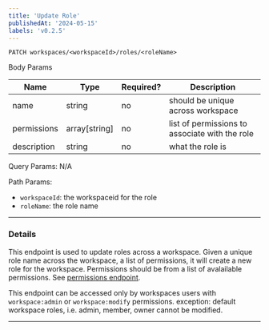 ```yaml
---
title: 'Update Role'
publishedAt: '2024-05-15'
labels: 'v0.2.5'
---
```


`PATCH workspaces/<workspaceId>/roles/<roleName>`

Body Params

| Name        | Type          | Required? | Description                                    |
| ----------- | ------------- | --------- | ---------------------------------------------- |
| name        | string        | no        | should be unique across workspace              |
| permissions | array[string] | no        | list of permissions to associate with the role |
| description | string        | no        | what the role is                               |

Query Params: N/A

Path Params:

- `workspaceId`: the workspaceid for the role
- `roleName`: the role name

---

### Details

This endpoint is used to update roles across a workspace. Given a unique role name across the workspace, a list of permissions, it will create a new role for
the workspace. Permissions should be from a list of avalailable permissions. See [permissions endpoint](../../resources/permissions).

This endpoint can be accessed only by workspaces users with `workspace:admin` or `workspace:modify` permissions.
exception: default workspace roles, i.e. admin, member, owner cannot be modified.

---
